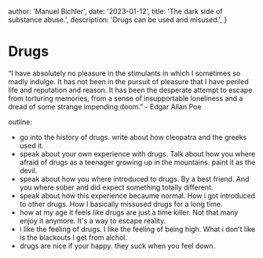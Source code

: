 
  author: 'Manuel Bichler',
  date: '2023-01-12',
  title: 'The dark side of substance abuse.',
  description: 'Drugs can be used and misused.',
}


# Drugs

“I have absolutely no pleasure in the stimulants in which I sometimes so madly indulge. It has not been in the pursuit of pleasure that I have periled life and reputation and reason. It has been the desperate attempt to escape from torturing memories, from a sense of insupportable loneliness and a dread of some strange impending doom.” - Edgar Allan Poe

outline:

- go into the history of drugs. write about how cleopatra and the greeks used it.
- speak about your own experience with drugs. Talk about how you where afraid of drugs as a teenager growing up in the mountains.
  paint it as the devil.
- speak about how you where introduced to drugs. By a best friend. And you where sober and did expect something totally different.
- speak about how this experience becaume normal. How i got introduced to other drugs. How I basically missused drugs for a long time.
- how at my age it feels like drugs are just a time killer. Not that many enjoy it anymore. It's a way to escape reality.
- i like the feeling of drugs. I like the feeling of being high. What i don't like is the blackouts I get from alchol.
- drugs are nice if your happy. they suck when you feel down.
